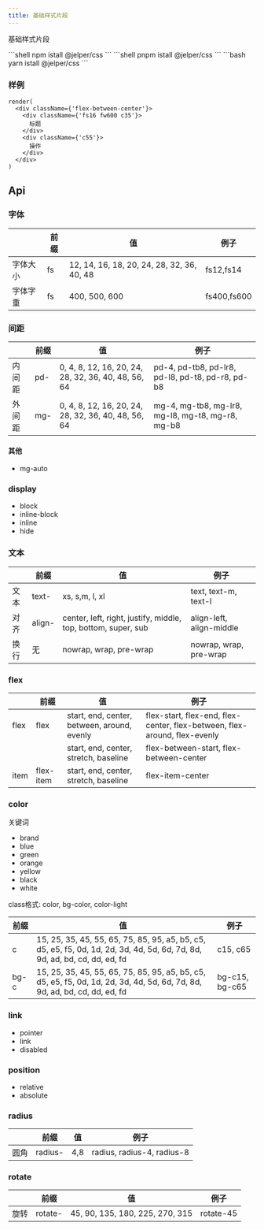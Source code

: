 ---
title: 基础样式片段
---

基础样式片段

<Tabs>

<TabItem value="npm" label="npm">
```shell
npm istall @jelper/css
```
</TabItem>

<TabItem value="pnpm" label="pnpm">
```shell
pnpm istall @jelper/css
```
</TabItem>

<TabItem value="yarn" label="yarn">
```bash
yarn istall @jelper/css
```
</TabItem>

</Tabs>


### 样例

```tsx live noInline
render(
  <div className={'flex-between-center'}>
    <div className={'fs16 fw600 c35'}>
      标题
    </div>
    <div className={'c55'}>
      操作
    </div>
  </div>
)
```

## Api

### 字体
|        |    前缀     | 值 | 例子 |
|-------|-------|-------|-------|
| 字体大小   | fs  |  12, 14, 16, 18, 20, 24, 28, 32, 36, 40, 48 | fs12,fs14|
| 字体字重   | fs  |  400, 500, 600 | fs400,fs600|

### 间距

|        |    前缀     | 值 | 例子 |
|-------|-------|-------|-------|
| 内间距   | pd-  |  0, 4, 8, 12, 16, 20, 24, 28, 32, 36, 40, 48, 56, 64 | pd-4, pd-tb8, pd-lr8, pd-l8, pd-t8, pd-r8, pd-b8 |
| 外间距   | mg-  |  0, 4, 8, 12, 16, 20, 24, 28, 32, 36, 40, 48, 56, 64 | mg-4, mg-tb8, mg-lr8, mg-l8, mg-t8, mg-r8, mg-b8 |

#### 其他
* mg-auto

### display
* block
* inline-block
* inline
* hide

### 文本

|        |    前缀     | 值 | 例子 |
|-------|-------|-------|-------|
|  文本  | text-   |  xs, s,m, l, xl | text, text-m, text-l |
|  对齐  | align-  |  center, left, right, justify, middle, top, bottom, super, sub | align-left, align-middle |
|  换行  | 无  |  nowrap, wrap, pre-wrap | nowrap, wrap, pre-wrap |


### flex

|        |    前缀     | 值 | 例子 |
|-------|-------|-------|-------|
|  flex  | flex   |  start, end, center, between, around, evenly | flex-start, flex-end, flex-center, flex-between, flex-around, flex-evenly |
|        |        |  start, end, center, stretch, baseline | flex-between-start,  flex-between-center |
|  item  | flex-item  |  start, end, center, stretch, baseline | flex-item-center |

### color

关键词
* brand
* blue
* green
* orange
* yellow
* black
* white

class格式: color, bg-color, color-light

|    前缀     | 值 | 例子 |
|-------|-------|-------|
| c |  15, 25, 35, 45, 55, 65, 75, 85, 95, a5, b5, c5, d5, e5, f5, 0d, 1d, 2d, 3d, 4d, 5d, 6d, 7d, 8d, 9d, ad, bd, cd, dd, ed, fd | c15, c65 |
| bg-c |  15, 25, 35, 45, 55, 65, 75, 85, 95, a5, b5, c5, d5, e5, f5, 0d, 1d, 2d, 3d, 4d, 5d, 6d, 7d, 8d, 9d, ad, bd, cd, dd, ed, fd | bg-c15, bg-c65 |

### link

* pointer
* link
* disabled

### position

* relative
* absolute

### radius

|        |    前缀     | 值 | 例子 |
|-------|-------|-------|-------|
|  圆角  | radius-   |  4,8 | radius, radius-4, radius-8 |

### rotate
|        |    前缀     | 值 | 例子 |
|-------|-------|-------|-------|
|  旋转  | rotate-   |  45, 90, 135, 180, 225, 270, 315 | rotate-45 |


